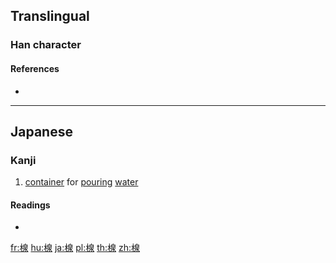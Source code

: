 ==Translingual==

===Han character===
{{Han char|rn=75|rad=木|as=09|sn=13|four=|canj=DHAE|ids=⿰木泉}}

====References====
* {{Han ref|kx=0542.191|dkj=15214|dj=0930.210|hdz=21251.131|uh=697E|ud=27006}}

----

==Japanese==

===Kanji===
{{ja-kanji|grade=|rs=木09}}

# [[container]] for [[pour]]ing [[water]]

====Readings====
* {{ja-readings|on=|kun=[[はぞう]] (hazou), [[はんぞう]] (hanzou)}}

[[fr:楾]]
[[hu:楾]]
[[ja:楾]]
[[pl:楾]]
[[th:楾]]
[[zh:楾]]